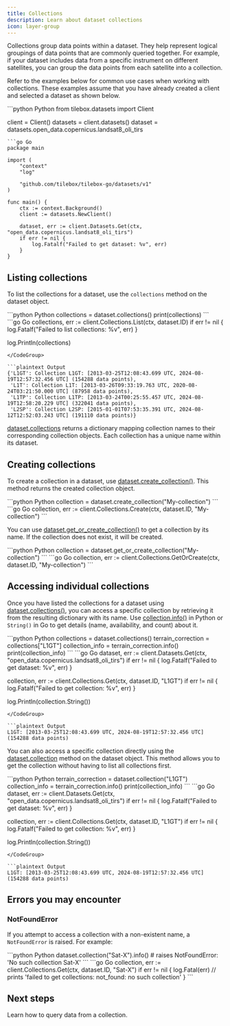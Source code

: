 ```yaml
---
title: Collections
description: Learn about dataset collections
icon: layer-group
---
```


Collections group data points within a dataset. They help represent logical groupings of data points that are commonly queried together.
For example, if your dataset includes data from a specific instrument on different satellites, you can group the data points from each satellite into a collection.

Refer to the examples below for common use cases when working with collections.
These examples assume that you have already created a client and selected a dataset as shown below.

<CodeGroup>
```python Python
from tilebox.datasets import Client

client = Client()
datasets = client.datasets()
dataset = datasets.open_data.copernicus.landsat8_oli_tirs
```
```go Go
package main

import (
	"context"
	"log"

	"github.com/tilebox/tilebox-go/datasets/v1"
)

func main() {
	ctx := context.Background()
	client := datasets.NewClient()

	dataset, err := client.Datasets.Get(ctx, "open_data.copernicus.landsat8_oli_tirs")
	if err != nil {
		log.Fatalf("Failed to get dataset: %v", err)
	}
}
```
</CodeGroup>

## Listing collections

To list the collections for a dataset, use the `collections` method on the dataset object.

<CodeGroup>
```python Python
collections = dataset.collections()
print(collections)
```
```go Go
collections, err := client.Collections.List(ctx, dataset.ID)
if err != nil {
  log.Fatalf("Failed to list collections: %v", err)
}

log.Println(collections)
```
</CodeGroup>

```plaintext Output
{'L1GT': Collection L1GT: [2013-03-25T12:08:43.699 UTC, 2024-08-19T12:57:32.456 UTC] (154288 data points),
 'L1T': Collection L1T: [2013-03-26T09:33:19.763 UTC, 2020-08-24T03:21:50.000 UTC] (87958 data points),
 'L1TP': Collection L1TP: [2013-03-24T00:25:55.457 UTC, 2024-08-19T12:58:20.229 UTC] (322041 data points),
 'L2SP': Collection L2SP: [2015-01-01T07:53:35.391 UTC, 2024-08-12T12:52:03.243 UTC] (191110 data points)}
```

[dataset.collections](/api-reference/python/tilebox.datasets/Dataset.collections) returns a dictionary mapping collection names to their corresponding collection objects. Each collection has a unique name within its dataset.

## Creating collections

To create a collection in a dataset, use [dataset.create_collection()](/api-reference/python/tilebox.datasets/Dataset.create_collection). This method returns the created collection object.

<CodeGroup>
```python Python
collection = dataset.create_collection("My-collection")
```
```go Go
collection, err := client.Collections.Create(ctx, dataset.ID, "My-collection")
```
</CodeGroup>

You can use [dataset.get_or_create_collection()](/api-reference/python/tilebox.datasets/Dataset.get_or_create_collection) to get a collection by its name. If the collection does not exist, it will be created.

<CodeGroup>
```python Python
collection = dataset.get_or_create_collection("My-collection")
```
```go Go
collection, err := client.Collections.GetOrCreate(ctx, dataset.ID, "My-collection")
```
</CodeGroup>

## Accessing individual collections

Once you have listed the collections for a dataset using [dataset.collections()](/api-reference/python/tilebox.datasets/Dataset.collections), you can access a specific collection by retrieving it from the resulting dictionary with its name. Use [collection.info()](/api-reference/python/tilebox.datasets/Collection.info) in Python or `String()` in Go to get details (name, availability, and count) about it.

<CodeGroup>  
```python Python
collections = dataset.collections()
terrain_correction = collections["L1GT"]
collection_info = terrain_correction.info()
print(collection_info)
```
```go Go
dataset, err := client.Datasets.Get(ctx, "open_data.copernicus.landsat8_oli_tirs")
if err != nil {
  log.Fatalf("Failed to get dataset: %v", err)
}

collection, err := client.Collections.Get(ctx, dataset.ID, "L1GT")
if err != nil {
  log.Fatalf("Failed to get collection: %v", err)
}

log.Println(collection.String())
```
</CodeGroup>

```plaintext Output
L1GT: [2013-03-25T12:08:43.699 UTC, 2024-08-19T12:57:32.456 UTC] (154288 data points)
```

You can also access a specific collection directly using the [dataset.collection](/api-reference/python/tilebox.datasets/Dataset.collection) method on the dataset object. This method allows you to get the collection without having to list all collections first.

<CodeGroup>
```python Python
terrain_correction = dataset.collection("L1GT")
collection_info = terrain_correction.info()
print(collection_info)
```
```go Go
dataset, err := client.Datasets.Get(ctx, "open_data.copernicus.landsat8_oli_tirs")
if err != nil {
  log.Fatalf("Failed to get dataset: %v", err)
}

collection, err := client.Collections.Get(ctx, dataset.ID, "L1GT")
if err != nil {
  log.Fatalf("Failed to get collection: %v", err)
}

log.Println(collection.String())
```
</CodeGroup>

```plaintext Output
L1GT: [2013-03-25T12:08:43.699 UTC, 2024-08-19T12:57:32.456 UTC] (154288 data points)
```

## Errors you may encounter

### NotFoundError

If you attempt to access a collection with a non-existent name, a `NotFoundError` is raised. For example:

<CodeGroup>
```python Python
dataset.collection("Sat-X").info() # raises NotFoundError: 'No such collection Sat-X'
```
```go Go
collection, err := client.Collections.Get(ctx, dataset.ID, "Sat-X")
if err != nil {
  log.Fatal(err) // prints 'failed to get collections: not_found: no such collection'
}
```
</CodeGroup>

## Next steps

<CardGroup cols={2}>
  <Card title="Query Data" icon="server" href="/datasets/query" horizontal>
    Learn how to query data from a collection.
  </Card>
</CardGroup>
